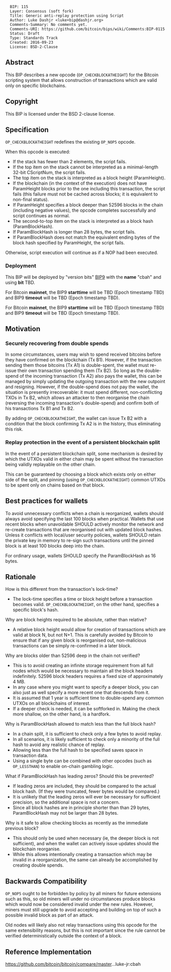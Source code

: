 <pre>
  BIP: 115
  Layer: Consensus (soft fork)
  Title: Generic anti-replay protection using Script
  Author: Luke Dashjr <luke+bip@dashjr.org>
  Comments-Summary: No comments yet.
  Comments-URI: https://github.com/bitcoin/bips/wiki/Comments:BIP-0115
  Status: Draft
  Type: Standards Track
  Created: 2016-09-23
  License: BSD-2-Clause
</pre>

==Abstract==

This BIP describes a new opcode (<code>OP_CHECKBLOCKATHEIGHT</code>) for the Bitcoin scripting system that allows construction of transactions which are valid only on specific blockchains.

==Copyright==

This BIP is licensed under the BSD 2-clause license.

==Specification==

<code>OP_CHECKBLOCKATHEIGHT</code> redefines the existing <code>OP_NOP5</code> opcode.

When this opcode is executed:

* If the stack has fewer than 2 elements, the script fails.
* If the top item on the stack cannot be interpreted as a minimal-length 32-bit CScriptNum, the script fails.
* The top item on the stack is interpreted as a block height (ParamHeight).
* If the blockchain (in the context of the execution) does not have ParamHeight blocks prior to the one including this transaction, the script fails (this failure must not be cached across blocks; it is equivalent to non-final status).
* If ParamHeight specifies a block deeper than 52596 blocks in the chain (including negative values), the opcode completes successfully and script continues as normal.
* The second-to-top item on the stack is interpreted as a block hash (ParamBlockHash).
* If ParamBlockHash is longer than 28 bytes, the script fails.
* If ParamBlockHash does not match the equivalent ending bytes of the block hash specified by ParamHeight, the script fails.

Otherwise, script execution will continue as if a NOP had been executed.

===Deployment===

This BIP will be deployed by "version bits" [[bip-0009.mediawiki|BIP9]] with the '''name''' "cbah" and using '''bit''' TBD.

For Bitcoin '''mainnet''', the BIP9 '''starttime''' will be TBD (Epoch timestamp TBD) and BIP9 '''timeout''' will be TBD (Epoch timestamp TBD).

For Bitcoin '''mainnet''', the BIP9 '''starttime''' will be TBD (Epoch timestamp TBD) and BIP9 '''timeout''' will be TBD (Epoch timestamp TBD).

==Motivation==

===Securely recovering from double spends===

In some circumstances, users may wish to spend received bitcoins before they have confirmed on the blockchain (Tx B1).
However, if the transaction sending them those bitcoins (Tx A1) is double-spent, the wallet must re-issue their own transaction spending them (Tx B2).
So long as the double-spend of the incoming transaction (Tx A2) also pays the wallet, this can be managed by simply updating the outgoing transaction with the new outpoint and resigning.
However, if the double-spend does not pay the wallet, the situation is presently irrecoverable:
it must spend different, non-conflicting TXOs in Tx B2, which allows an attacker to then reorganise the chain (reversing the incoming transaction's double-spend) and confirm both of his transactions Tx B1 and Tx B2.

By adding <code>OP_CHECKBLOCKATHEIGHT</code>, the wallet can issue Tx B2 with a condition that the block confirming Tx A2 is in the history, thus eliminating this risk.

===Replay protection in the event of a persistent blockchain split===

In the event of a persistent blockchain split, some mechanism is desired by which the UTXOs valid in either chain may be spent without the transaction being validly replayable on the other chain.

This can be guaranteed by choosing a block which exists only on either side of the split, and pinning (using <code>OP_CHECKBLOCKATHEIGHT</code>) common UTXOs to be spent only on chains based on that block.

==Best practices for wallets==

To avoid unnecessary conflicts when a chain is reorganized, wallets should always avoid specifying the last 100 blocks when practical.
Wallets that use recent blocks when unavoidable SHOULD actively monitor the network and re-create transactions that are reorganised out with updated block hashes.
Unless it conflicts with local/user security policies, wallets SHOULD retain the private key in memory to re-sign such transactions until the pinned block is at least 100 blocks deep into the chain.

For ordinary usage, wallets SHOULD specify the ParamBlockHash as 16 bytes.

==Rationale==

How is this different from the transaction's lock-time?

* The lock-time specifies a time or block height before a transaction becomes valid. <code>OP_CHECKBLOCKATHEIGHT</code>, on the other hand, specifies a specific block's hash.

Why are block heights required to be absolute, rather than relative?

* A relative block height would allow for creation of transactions which are valid at block N, but not N+1. This is carefully avoided by Bitcoin to ensure that if any given block is reorganised out, non-malicious transactions can be simply re-confirmed in a later block.

Why are blocks older than 52596 deep in the chain not verified?

* This is to avoid creating an infinite storage requirement from all full nodes which would be necessary to maintain all the block headers indefinitely. 52596 block headers requires a fixed size of approximately 4 MB.
* In any case where you might want to specify a deeper block, you can also just as well specify a more recent one that descends from it.
* It is assumed that 1 year is sufficient time to double-spend any common UTXOs on all blockchains of interest.
* If a deeper check is needed, it can be softforked in. Making the check more shallow, on the other hand, is a hardfork.

Why is ParamBlockHash allowed to match less than the full block hash?

* In a chain split, it is sufficient to check only a few bytes to avoid replay.
* In all scenarios, it is likely sufficient to check only a minority of the full hash to avoid any realistic chance of replay.
* Allowing less than the full hash to be specified saves space in transaction data.
* Using a single byte can be combined with other opcodes (such as <code>OP_LESSTHAN</code>) to enable on-chain gambling logic.

What if ParamBlockHash has leading zeros? Should this be prevented?

* If leading zeros are included, they should be compared to the actual block hash. (If they were truncated, fewer bytes would be compared.)
* It is unlikely that the leading zeros will ever be necessary for sufficient precision, so the additional space is not a concern.
* Since all block hashes are in principle shorter than than 29 bytes, ParamBlockHash may not be larger than 28 bytes.

Why is it safe to allow checking blocks as recently as the immediate previous block?

* This should only be used when necessary (ie, the deeper block is not sufficient), and when the wallet can actively issue updates should the blockchain reorganise.
* While this allows intentionally creating a transaction which may be invalid in a reorganization, the same can already be accomplished by creating double spends.

==Backwards Compatibility==

<code>OP_NOP5</code> ought to be forbidden by policy by all miners for future extensions such as this, so old miners will under no circumstances produce blocks which would now be considered invalid under the new rules.
However, miners must still upgrade to avoid accepting and building on top of such a possible invalid block as part of an attack.

Old nodes will likely also not relay transactions using this opcode for the same extensibility reasons, but this is not important since the rule cannot be verified deterministically outside the context of a block.

==Reference Implementation==

https://github.com/bitcoin/bitcoin/compare/master...luke-jr:cbah
